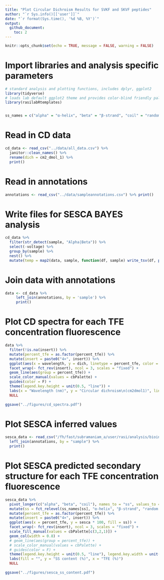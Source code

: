 ```yaml
---
title: "Plot Circular Dichroism Results for SVKF and SKVF peptides"
author: "`r Sys.info()[['user']]`"
date: "`r format(Sys.time(), '%d %B, %Y')`"
output: 
  github_document:
    toc: 2
---
```


```r
knitr::opts_chunk$set(echo = TRUE, message = FALSE, warning = FALSE)
```

# Import libraries and analysis specific parameters

```r
# standard analysis and plotting functions, includes dplyr, ggplot2 
library(tidyverse)
# loads lab default ggplot2 theme and provides color-blind friendly palette
library(rasilabRtemplates)


ss_names = c("alpha" = "α-helix", "beta" = "β-strand", "coil" = "random coil")
```

# Read in CD data

```r
cd_data <- read_csv("../data/all_data.csv") %>% 
  janitor::clean_names() %>% 
  rename(dich = cm2_dmol_1) %>% 
  print()
```


# Read in annotations

```r
annotations <- read_csv("../data/sampleannotations.csv") %>% print()
```

# Write files for SESCA BAYES analysis
```r
cd_data %>% 
  filter(str_detect(sample, "Alpha|Beta")) %>% 
  select(-voltage) %>% 
  group_by(sample) %>% 
  nest() %>% 
  mutate(temp = map2(data, sample, function(df, sample) write_tsv(df, paste0("../data/spectrum_files/", sample, ".cd.txt"), col_names = F)))
```

# Join data with annotations

```r
data <- cd_data %>% 
     left_join(annotations, by = 'sample') %>% 
     print() 
```

# Plot CD spectra for each TFE concentration fluorescence 

```r
data %>%
  filter(!is.na(insert)) %>% 
  mutate(percent_tfe = as.factor(percent_tfe)) %>% 
  mutate(insert = paste0("4×", insert)) %>% 
  ggplot(aes(x = wavelength, y = dich, linetype = percent_tfe, color = insert)) +
  facet_wrap(~ fct_rev(insert), ncol = 3, scales = "fixed") +
  geom_line(aes(group = percent_tfe)) +
  scale_color_manual(values = cbPalette) +
  guides(color = F) +
  theme(legend.key.height = unit(0.5, "line")) +
  labs(x = "Wavelength (nm)", y = "Circular dichroism\n(cm2dmol1)", linetype = "TFE (%)")
  NULL
  
ggsave("../figures/cd_spectra.pdf")
```
# Plot SESCA inferred values
```r
sesca_data <- read_csv("/fh/fast/subramaniam_a/user/rasi/analysis/bioinformatics/structure/sesca/data/sesca_inferred_ss.csv") %>% 
  left_join(annotations, by = "sample") %>% 
  print()
```

# Plot SESCA predicted secondary structure for each TFE concentration fluorescence 

```r
sesca_data %>%
  pivot_longer(c("alpha", "beta", "coil"), names_to = "ss", values_to = "sesca") %>%
  mutate(ss = fct_relevel(ss_names[ss], "α-helix", "β-strand", "random coil")) %>% 
  mutate(percent_tfe = as.factor(percent_tfe)) %>% 
  mutate(insert = paste0("4×", insert)) %>% 
  ggplot(aes(x = percent_tfe, y = sesca * 100, fill = ss)) +
  facet_wrap(~ fct_rev(insert), ncol = 3, scales = "fixed") +
  scale_fill_manual(values = cbPalette[c(3,2,1)]) +
  geom_col(width = 0.8) +
  # geom_line(aes(group = percent_tfe)) +
  # scale_color_manual(values = cbPalette) +
  # guides(color = F) +
  theme(legend.key.height = unit(0.5, "line"), legend.key.width = unit(0.5, "line")) +
  labs(fill = "", y = "SS content (%)", x = "TFE (%)")
  NULL
  
ggsave("../figures/sesca_ss_content.pdf")
```